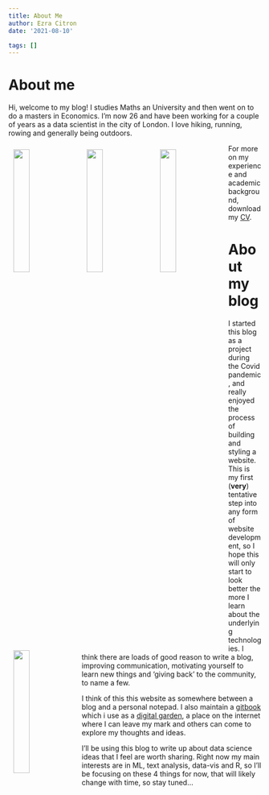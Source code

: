 ```yaml
---
title: About Me
author: Ezra Citron
date: '2021-08-10'

tags: []
---
```


# About me
 
Hi, welcome to my blog!
I studies Maths an University and then went on to do a masters in Economics.
 I'm now 26 and have been working for a couple of years as a data scientist in the city of London. 
 I love hiking, running, rowing and generally being outdoors. 


<style>
.about_img { 
float: left;
width: 25%;
padding: 10px;
}

</style>

<div>
<img class = about_img src="img/rowing_1.jpg" >
<img class = about_img src = 'img/rowing_2.jpg' >
<img class = about_img src = 'img/running_1.jpg' >
<img class = about_img src = 'img/running_2.jpg' >
</div>


  

For more on my experience and academic background, download my <a href="/img/cv.pdf" download>CV</a>.

# About my blog

I started this blog as a project during the Covid pandemic, and really enjoyed the process of building and styling a website. 
This is my first (**very**) tentative step into any form of website development, 
so I hope this will only start to look better the more I learn about the underlying technologies. 
I think there are loads of good reason to write a blog, improving communication, motivating yourself to learn new things and 'giving back' to the community, to name a few.

I think of this this website as somewhere between a blog and a personal notepad. I also maintain a [gitbook](https://app.gitbook.com/@ezracitron/spaces) which i use as a [digital garden](https://nesslabs.com/digital-garden-set-up), a place on the internet where I can leave my mark and others can come to explore my thoughts and ideas. 

I'll be using this blog to write up about data science ideas that I feel are worth sharing.
Right now my main interests are in ML, text analysis, data-vis and R, so I'll be focusing on
these 4 things for now, that will likely change with time, so stay tuned...





